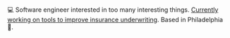 💻 Software engineer interested in too many interesting things. [Currently working on tools to improve insurance underwriting](http://www.pingintel.com). Based in Philadelphia 🦅.
